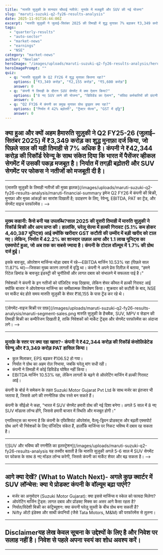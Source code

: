 ```yaml
---
title: "मारुति सुज़ुकी के शानदार चौथाई नतीजे: मुनाफ़े में मजबूती और SUV की नई योजना"
slug: "maruti-suzuki-q2-fy26-results-analysis"
date: 2025-11-01T16:44:00Z
excerpt: "मारुति सुज़ुकी ने जुलाई-सितंबर 2025 की तिमाही में शुद्ध मुनाफ़ा 7% बढ़ाकर ₹3,349 करोड़ दर्ज किया। मजबुत निर्यात, रिकॉर्ड बिक्री और SUV सेगमेंट पर फोकस ने कंपनी को मजबूती दी है। जानिए, निवेशकों के लिए आगे क्या अहम है।"
tags:
  - "quarterly-results"
  - "auto-sector"
  - "market-news"
  - "earnings"
  - "NSE"
category: "market-news"
author: "Neelam"
heroImage: "/images/uploads/maruti-suzuki-q2-fy26-results-analysis/hero-image.jpg"
heroImagePrompt: ""
quiz: 
  - q: "मारुति सुज़ुकी के Q2 FY26 में शुद्ध मुनाफ़ा कितना रहा?"
    options: ["₹3,349 करोड़", "₹2,155 करोड़", "₹5,600 करोड़"]
    answer: 0
  - q: "कंपनी ने तिमाही के दौरान SUV सेगमेंट में क्या ऐलान किया?"
    options: ["8 नए SUV लाने की योजना", "डिविडेंड का ऐलान", "संविदा कर्मचारियों की छंटनी"]
    answer: 0
  - q: "Q2 FY26 में कंपनी का प्रमुख मुनाफ़ा ग्रोथ ड्राइवर क्या रहा?"
    options: ["निर्यात में 42% बढ़ोतरी", "ट्रैक्टर सेल्स", "GST में वृद्धि"]
    answer: 0
---
```


<!-- Start of Hindi article body -->

## क्या हुआ और क्यों अहम हैमारुति सुज़ुकी ने Q2 FY25-26 (जुलाई–सितंबर 2025) में ₹3,349 करोड़ का शुद्ध मुनाफ़ा दर्ज किया, जो पिछले साल की यही तिमाही से 7% अधिक है। कंपनी ने ₹42,344 करोड़ की रिकॉर्ड रेवेन्यू के साथ संकेत दिया कि भारत में पैसेंजर व्हीकल सेगमेंट में उसकी पकड़ मजबूत है। निर्यात में तगड़ी बढ़ोतरी और SUV सेगमेंट पर फोकस ने नतीजों को मजबूती दी है।

***

![मारुति सुज़ुकी के तिमाही नतीजों की मुख्य झलक](/images/uploads/maruti-suzuki-q2-fy26-results-analysis/maruti-financial-summary इमेज Q2 FY26 में कंपनी की बिक्री, मुनाफ़ा और मुख्य आंकड़ों का सारांश दिखाती है; उदाहरण के लिए, रेवेन्यू, EBITDA, PAT का ट्रेंड, और सेगमेंट वाइज परफॉरमेंस। -->

***

### मुख्य कहानी: कैसे बनी यह उपलब्धि?साल 2025 की दूसरी तिमाही में मारुति सुज़ुकी ने रिकॉर्ड बिक्री और आय प्राप्त की। हालांकि, घरेलू सेल्स में हल्की गिरावट (5.1% कम होकर 4,40,387 यूनिट्स) आई क्योंकि खरीदार GST कटौती की उम्मीद में बड़ी खरीद को टाल गए। लेकिन, निर्यात में 42.2% का शानदार उछाल आया और 1.1 लाख यूनिट्स का एक्सपोर्ट हुआ, जो अब तक का सबसे ज्यादा है। कंपनी के टोटल वॉल्यूम में 1.7% की ग्रोथ दर्ज हुई।

इसके बावजूद, ऑपरेशन मार्जिन्स थोड़ा दबाव में रहे—EBITDA मार्जिन 10.53% रहा (पिछले साल 11.87% था)—जिसका मुख्य कारण लागतों में वृद्धि था। कंपनी ने अपने प्रेस रिलीज़ में बताया, "हमने रिटेल डिमांड के बावजूद इंडस्ट्री की चुनौतियों और लागत दबाव को संभालने में सफलता पाई है।"  

निवेशकों ने कंपनी के इन नतीजों को पॉज़िटिव रुख दिखाया, लेकिन शेयर कीमत में हल्की गिरावट आई क्योंकि बाजार ने ऑपरेशनल मार्जिन्स का समीक्षात्मक विश्लेषण किया। शुक्रवार को कटौती के बाद, NSE पर मार्केट बंद होते समय मारुति सुज़ुकी के शेयर ₹16,155 के पास ट्रेंड कर रहे थे।

***

![सेगमेंट-वाइज बिक्री पर ग्राफ़](/images/uploads/maruti-suzuki-q2-fy26-results-analysis/maruti-segment-sales.png मारुति सुज़ुकी के हैचबैक, SUV, MPV व सेडान की तिमाही बिक्री का कम्पैरिजन दिखाती है, ताकि निवेशकों को मार्केट ट्रेंड्स और सेगमेंट परफॉरमेंस का अंदाजा लगे। -->

***

### मुनाफ़े के स्तर पर क्या रहा खास?- कंपनी ने ₹42,344 करोड़ की रिकॉर्ड कंसोलिडेटेड रेवेन्यू और ₹3,349 करोड़ PAT हासिल किया।
- कुल मिलाकर, EPS बढ़कर ₹106.52 हो गया।
- निर्यात ने ग्रोथ का अहम रोल निभाया, जबकि घरेलू मांग सधी रही।
- कंपनी ने तिमाही में कोई डिविडेंड घोषित नहीं किया।
- EBITDA मार्जिन 10.53% रहा, लेकिन लागतों के बढ़ने से ऑपरेटिंग मार्जिन में हल्की गिरावट आई।

कंपनी के बोर्ड ने समेकन के तहत Suzuki Motor Gujarat Pvt Ltd के साथ मर्जर का इंतजार भी जताया है, जिससे आगे की रणनीतिक ग्रोथ रस्ते बन सकते हैं।  

कंपनी के सीईओ ने कहा, "भारत में SUV सेगमेंट हमारी ग्रोथ की नई दिशा बनेगा। अगले 5 साल में 8 नए SUV मॉडल्स लॉन्च होंगे, जिससे हमारी बाजार में स्थिति और मजबूत होगी।"

एनालिस्ट्स का मानना है कि कंपनी के एफिशियंट ऑपरेशंस, वैल्यू-ड्रिवन प्रोडक्ट्स और बढ़ती एक्सपोर्ट ग्रोथ आगे भी निवेशकों के लिए पॉजिटिव संकेत हैं, हालाँकि मार्जिन्स पर निकट भविष्य में दबाव रह सकता है।

***

![SUV और भविष्य की रणनीति का इलस्ट्रेशन](/images/uploads/maruti-suzuki-q2-fy26-results-analysis यह तस्वीर बताती है कि मारुति सुज़ुकी अगले 5-6 साल में SUV सेगमेंट पर फोकस के साथ 8 नए मॉडल लॉन्च करेगी, जिससे कंपनी का मार्केट शेयर और बढ़ सकता है। -->

***

## आगे क्या देखें? (What to Watch Next)- अगले कुछ क्वार्टर में SUV लॉन्चेस: क्या ये प्रोडक्ट कंपनी के वॉल्यूम बढ़ा पाएंगे?
- मर्जर का अनुमोदन (Suzuki Motor Gujarat): क्या इससे मार्जिन्स व स्केल को फायदा मिलेगा?
- ऑपरेटिंग मार्जिन ट्रेंड्स: लागत दबाव और प्रॉडक्ट मिक्स का असर आगे कैसा रहता है?
- निर्यात/विदेशी बिक्री का कंट्रिब्यूशन: क्या कंपनी घरेलू सुस्ती के बीच ग्रोथ बना सकती है?
- Nifty ऑटो इंडेक्स और साथी कंपनियों (जैसे Tata Motors, M&M) की परफॉरमेंस से तुलना।

***

## Disclaimerयह लेख केवल सूचना के उद्देश्यों के लिए है और निवेश पर सलाह नहीं है। निवेश से पहले अपना स्वयं का शोध अवश्य करें।

<!-- End of Hindi article body -->
---
